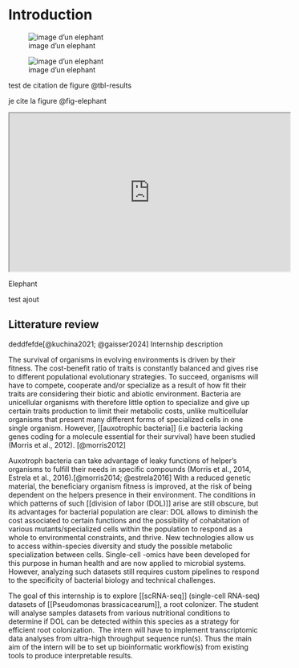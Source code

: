 # Introduction {#sec-intro}

![image d'un elephant](../figures/exampleR1_R2.png "Title: An elephant zdzedzedezdez"){#fig-elephant .lightbox fig-alt="A drawing of an elephant."}

![image d'un elephant](../figures/exampleR1_R2.png "Title: An elephant"){#fig-elephant2 .lightbox fig-alt="A drawing of an elephant."}

test de citation de figure @tbl-results

je cite la figure @fig-elephant

:::: {.content-visible when-format="html"}
<div>

<iframe width="560" height="315" src="https://www.youtube.com/embed/0Vtg245ZDbU?si=9tVUFJtF1ps4euVB">

</iframe>

Elephant

</div>
:::

test ajout 

## Litterature review

deddfefde[@kuchina2021; @gaisser2024] Internship description

The survival of organisms in evolving environments is driven by their fitness. The cost-benefit ratio of traits is constantly balanced and gives rise to different populational evolutionary strategies. To succeed, organisms will have to compete, cooperate and/or specialize as a result of how fit their traits are considering their biotic and abiotic environment. Bacteria are unicellular organisms with therefore little option to specialize and give up certain traits production to limit their metabolic costs, unlike multicellular organisms that present many different forms of specialized cells in one single organism. However, \[\[auxotrophic bacteria\]\] (i.e bacteria lacking genes coding for a molecule essential for their survival) have been studied (Morris et al., 2012). [@morris2012]

Auxotroph bacteria can take advantage of leaky functions of helper’s organisms to fulfill their needs in specific compounds (Morris et al., 2014, Estrela et al., 2016).[@morris2014; @estrela2016] With a reduced genetic material, the beneficiary organism fitness is improved, at the risk of being dependent on the helpers presence in their environment. The conditions in which patterns of such \[\[division of labor (DOL)\]\] arise are still obscure, but its advantages for bacterial population are clear: DOL allows to diminish the cost associated to certain functions and the possibility of cohabitation of various mutants/specialized cells within the population to respond as a whole to environmental constraints, and thrive. New technologies allow us to access within-species diversity and study the possible metabolic specialization between cells. Single-cell -omics have been developed for this purpose in human health and are now applied to microbial systems. However, analyzing such datasets still requires custom pipelines to respond to the specificity of bacterial biology and technical challenges.

The goal of this internship is to explore \[\[scRNA-seq\]\] (single-cell RNA-seq) datasets of \[\[Pseudomonas brassicacearum\]\], a root colonizer. The student will analyse samples datasets from various nutritional conditions to determine if DOL can be detected within this species as a strategy for efficient root colonization.  The intern will have to implement transcriptomic data analyses from ultra-high throughput sequence run(s). Thus the main aim of the intern will be to set up bioinformatic workflow(s) from existing tools to produce interpretable results.